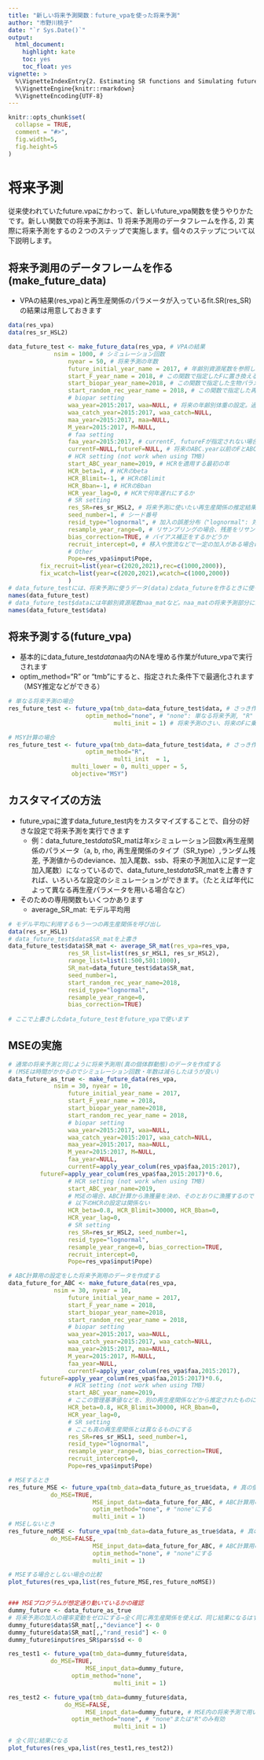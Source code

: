 ```yaml
---
title: "新しい将来予測関数：future_vpaを使った将来予測"
author: "市野川桃子"
date: "`r Sys.Date()`"
output:
  html_document:
    highlight: kate
    toc: yes
    toc_float: yes
vignette: >
  %\VignetteIndexEntry{2. Estimating SR functions and Simulating futures}
  %\VignetteEngine{knitr::rmarkdown}
  %\VignetteEncoding{UTF-8}
---
```



```r
knitr::opts_chunk$set(
  collapse = TRUE,
  comment = "#>",
  fig.width=5,
  fig.height=5
)
```

# 将来予測
従来使われていたfuture.vpaにかわって、新しいfuture_vpa関数を使うやりかたです。新しい関数での将来予測は、1) 将来予測用のデータフレームを作る, 2) 実際に将来予測をするの２つのステップで実施します。個々のステップについて以下説明します。

## 将来予測用のデータフレームを作る(make_future_data)

- VPAの結果(res_vpa)と再生産関係のパラメータが入っているfit.SR(res_SR)の結果は用意しておきます

```r

data(res_vpa)
data(res_sr_HSL2)

data_future_test <- make_future_data(res_vpa, # VPAの結果
	         nsim = 1000, # シミュレーション回数
                 nyear = 50, # 将来予測の年数
                 future_initial_year_name = 2017, # 年齢別資源尾数を参照して将来予測をスタートする年
                 start_F_year_name = 2018, # この関数で指定したFに置き換える最初の年
                 start_biopar_year_name=2018, # この関数で指定した生物パラメータに置き換える最初の年
                 start_random_rec_year_name = 2018, # この関数で指定した再生産関係からの加入の予測値に置き換える最初の年
                 # biopar setting
                 waa_year=2015:2017, waa=NULL, # 将来の年齢別体重の設定。過去の年を指定し、その平均値を使うか、直接ベクトルで指定するか。以下も同じ。
                 waa_catch_year=2015:2017, waa_catch=NULL,
                 maa_year=2015:2017, maa=NULL,
                 M_year=2015:2017, M=NULL,
                 # faa setting
                 faa_year=2015:2017, # currentF, futureFが指定されない場合だけ有効になる。将来のFを指定の年の平均値とする
                 currentF=NULL,futureF=NULL, # 将来のABC.year以前のFとABC.year以降のFのベクトル 
                 # HCR setting (not work when using TMB)
                 start_ABC_year_name=2019, # HCRを適用する最初の年
                 HCR_beta=1, # HCRのbeta
                 HCR_Blimit=-1, # HCRのBlimit
                 HCR_Bban=-1, # HCRのBban
                 HCR_year_lag=0, # HCRで何年遅れにするか
                 # SR setting
                 res_SR=res_sr_HSL2, # 将来予測に使いたい再生産関係の推定結果が入っているfit.SRの返り値
                 seed_number=1, # シード番号
                 resid_type="lognormal", # 加入の誤差分布（"lognormal": 対数正規分布、"resample": 残差リサンプリング）
                 resample_year_range=0, # リサンプリングの場合、残差をリサンプリングする年の範囲
                 bias_correction=TRUE, # バイアス補正をするかどうか
                 recruit_intercept=0, # 移入や放流などで一定の加入がある場合に足す加入尾数
                 # Other
                 Pope=res_vpa$input$Pope,
		 fix_recruit=list(year=c(2020,2021),rec=c(1000,2000)),
		 fix_wcatch=list(year=c(2020,2021),wcatch=c(1000,2000))		 
                 ) 
# data_future_testには、将来予測に使うデータ(data)とdata_futureを作るときに使った引数一覧(input)が入っている
names(data_future_test)
# data_future_test$dataには年齢別資源尾数naa_matなど。naa_matの将来予測部分にはまだNAが入っており、次のfuture_vpa関数でこのNAを埋める
names(data_future_test$data)

```

## 将来予測する(future_vpa)

- 基本的にdata_future_test$data$naa内のNAを埋める作業がfuture_vpaで実行されます
- optim_method="R" or "tmb"にすると、指定された条件下で最適化されます（MSY推定などができる）


```r

# 単なる将来予測の場合
res_future_test <- future_vpa(tmb_data=data_future_test$data, # さっき作成した将来予測用のデータフレーム
		              optim_method="none", # "none": 単なる将来予測, "R" or "tmb": 以下、objective, obj_value等で指定した目的関数を満たすように将来のFに乗じる係数を最適化する
                    	      multi_init = 1) # 将来予測のさい、将来のFに乗じる乗数

# MSY計算の場合
res_future_test <- future_vpa(tmb_data=data_future_test$data, # さっき作成した将来予測用のデータフレーム
		              optim_method="R", 
                    	      multi_init  = 1,
			      multi_lower = 0, multi_upper = 5,
			      objective="MSY")

```

## カスタマイズの方法
- future_vpaに渡すdata_future_test内をカスタマイズすることで、自分の好きな設定で将来予測を実行できます
   - 例：data_future_test$data$SR_matは年xシミュレーション回数x再生産関係のパラメータ（a, b, rho, 再生産関係のタイプ（SR_type）,ランダム残差, 予測値からのdeviance、加入尾数、ssb、将来の予測加入に足す一定加入尾数）になっているので、data_future_test$data$SR_matを上書きすれば、いろいろな設定のシミュレーションができます。（たとえば年代によって異なる再生産パラメータを用いる場合など）
- そのための専用関数もいくつかあります
   - average_SR_mat: モデル平均用

```r
# モデル平均に利用するもう一つの再生産関係を呼び出し
data(res_sr_HSL1)
# data_future_test$data$SR_matを上書き
data_future_test$data$SR_mat <- average_SR_mat(res_vpa=res_vpa,
			     res_SR_list=list(res_sr_HSL1, res_sr_HSL2),
			     range_list=list(1:500,501:1000),
			     SR_mat=data_future_test$data$SR_mat,
			     seed_number=1,
			     start_random_rec_year_name=2018,
			     resid_type="lognormal",
			     resample_year_range=0,
			     bias_correction=TRUE)
			     
# ここで上書きしたdata_future_testをfuture_vpaで使います

```

## MSEの実施

```r

# 通常の将来予測と同じように将来予測用(真の個体群動態)のデータを作成する
# (MSEは時間がかかるのでシミュレーション回数・年数は減らしたほうが良い)
data_future_as_true <- make_future_data(res_vpa, 
	         nsim = 30, nyear = 10, 
                 future_initial_year_name = 2017, 
                 start_F_year_name = 2018, 
                 start_biopar_year_name=2018, 
                 start_random_rec_year_name = 2018, 
                 # biopar setting
                 waa_year=2015:2017, waa=NULL, 
                 waa_catch_year=2015:2017, waa_catch=NULL,
                 maa_year=2015:2017, maa=NULL,
                 M_year=2015:2017, M=NULL,
                 faa_year=NULL, 
                 currentF=apply_year_colum(res_vpa$faa,2015:2017),
		 futureF=apply_year_colum(res_vpa$faa,2015:2017)*0.6,
                 # HCR setting (not work when using TMB)
                 start_ABC_year_name=2019,
                 # MSEの場合、ABC計算から漁獲量を決め、そのとおりに漁獲するので
                 # 以下のHCRの設定は関係ない                 
                 HCR_beta=0.8, HCR_Blimit=30000, HCR_Bban=0, 
                 HCR_year_lag=0,
                 # SR setting
                 res_SR=res_sr_HSL2, seed_number=1, 
                 resid_type="lognormal", 
                 resample_year_range=0, bias_correction=TRUE, 
                 recruit_intercept=0, 
                 Pope=res_vpa$input$Pope)

# ABC計算用の設定をした将来予測用のデータを作成する
data_future_for_ABC <- make_future_data(res_vpa, 
	         nsim = 30, nyear = 10, 
                 future_initial_year_name = 2017, 
                 start_F_year_name = 2018, 
                 start_biopar_year_name=2018, 
                 start_random_rec_year_name = 2018, 
                 # biopar setting
                 waa_year=2015:2017, waa=NULL, 
                 waa_catch_year=2015:2017, waa_catch=NULL,
                 maa_year=2015:2017, maa=NULL,
                 M_year=2015:2017, M=NULL,
                 faa_year=NULL, 
                 currentF=apply_year_colum(res_vpa$faa,2015:2017),
		 futureF=apply_year_colum(res_vpa$faa,2015:2017)*0.6,
                 # HCR setting (not work when using TMB)
                 start_ABC_year_name=2019,
                 # ここの管理基準値などを、別の再生産関係などから推定されたものにする
                 HCR_beta=0.8, HCR_Blimit=30000, HCR_Bban=0, 
                 HCR_year_lag=0,
                 # SR setting
                 # ここも真の再生産関係とは異なるものにする
                 res_SR=res_sr_HSL1, seed_number=1, 
                 resid_type="lognormal", 
                 resample_year_range=0, bias_correction=TRUE, 
                 recruit_intercept=0, 
                 Pope=res_vpa$input$Pope)

# MSEするとき
res_future_MSE <- future_vpa(tmb_data=data_future_as_true$data, # 真の個体群動態
		   	do_MSE=TRUE,
                        MSE_input_data=data_future_for_ABC, # ABC計算用の個体群動態
                        optim_method="none", # "none"にする
                        multi_init = 1)
# MSEしないとき
res_future_noMSE <- future_vpa(tmb_data=data_future_as_true$data, # 真の個体群動態
		   	do_MSE=FALSE,
                        MSE_input_data=data_future_for_ABC, # ABC計算用の個体群動態
                        optim_method="none", # "none"にする
                        multi_init = 1)

# MSEする場合としない場合の比較
plot_futures(res_vpa,list(res_future_MSE,res_future_noMSE))


### MSEプログラムが想定通り動いているかの確認
dummy_future <- data_future_as_true
# 将来予測の加入の確率変動をゼロにする→全く同じ再生産関係を使えば、同じ結果になるはず
dummy_future$data$SR_mat[,,"deviance"] <- 0
dummy_future$data$SR_mat[,,"rand_resid"] <- 0
dummy_future$input$res_SR$pars$sd <- 0

res_test1 <- future_vpa(tmb_data=dummy_future$data, 
		   	do_MSE=TRUE,
		              MSE_input_data=dummy_future, 
			      optim_method="none", 
                    	      multi_init = 1)

res_test2 <- future_vpa(tmb_data=dummy_future$data, 
	  		   	do_MSE=FALSE,
		              MSE_input_data=dummy_future, # MSE内の将来予測で用いるためのデータフレーム
			      optim_method="none", # "none"または"R"のみ有効
                    	      multi_init = 1)

# 全く同じ結果になる
plot_futures(res_vpa,list(res_test1,res_test2))

```

